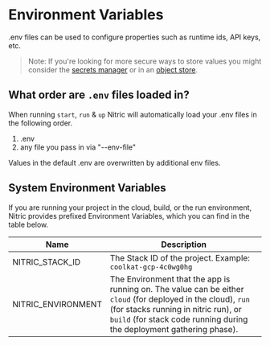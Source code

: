
# Environment Variables

.env files can be used to configure properties such as runtime ids, API keys, etc.

> Note: If you're looking for more secure ways to store values you might consider the [secrets manager](/secrets) or in an [object store](/storage).

## What order are `.env` files loaded in?

When running `start`, `run` & `up`  Nitric will automatically load your .env files in the following order.

1. .env
1. any file you pass in via "--env-file"

Values in the default .env are overwritten by additional env files.

## System Environment Variables

If you are running your project in the cloud, build, or the run environment, Nitric provides prefixed Environment Variables, which you can find in the table below.

| Name               | Description                                                                                                                                                                                                                   |
| ------------------ | ----------------------------------------------------------------------------------------------------------------------------------------------------------------------------------------------------------------------------- |
| NITRIC_STACK_ID    | The Stack ID of the project. Example: `coolkat-gcp-4c0wg0hg`                                                                                                                                                                  |
| NITRIC_ENVIRONMENT | The Environment that the app is running on. The value can be either `cloud` (for deployed in the cloud), `run` (for stacks running in nitric run), or `build` (for stack code running during the deployment gathering phase). |
